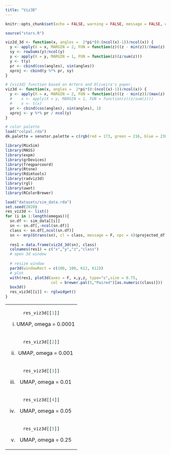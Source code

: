```yaml
---
title: "Viz3D"
---
```


<style type="text/css">
.main-container {
  max-width: 1500px;
  margin-left: auto;
  margin-right: auto;
}
</style>


```r
knitr::opts_chunk$set(echo = FALSE, warning = FALSE, message = FALSE, error = FALSE)
```

```r
source("stars.R")

viz2d_3d <- function(x, angles =  2*pi*(0:(ncol(x)-1))/ncol(x)) {
  y <- apply(X = x, MARGIN = 2, FUN = function(z)((z - min(z))/(max(z) - min(z))))
  sy <- rowSums(y)/ncol(y)
  y <- apply(X = y, MARGIN = 1, FUN = function(z)(z/sum(z)))
  y <- t(y)
  pr <- cbind(cos(angles), sin(angles))
  xproj <- cbind(y %*% pr, sy)
}

# {viz3d} function based on Artero and Oliveira's paper.
viz3d <- function(x, angles =  2*pi*(0:(ncol(x)-1))/ncol(x)) {
  y <- apply(X = x, MARGIN = 2, FUN = function(z)((z - min(z))/(max(z) - min(z))))
  #    x <- apply(X = y, MARGIN = 1, FUN = function(z)(z/sum(z)))
  #    x <- t(x)
  pr <- cbind(cos(angles), sin(angles), 1)
  xproj <- y %*% pr / ncol(y)
}

# color palette
load("colpal.rda")
dk.palette = senator.palette = c(rgb(red = 173, green = 216, blue = 230, max = 255), rgb(max = 255, red = 139, green = 0, blue = 0))

library(MixSim)
library(MASS)
library(expm)
library(grDevices)
library(freqparcoord)
library(Rtsne)
library(Rdimtools)
library(radviz3d)
library(rgl)
library(uwot)
library(RColorBrewer)

```


```r
load("datasets/sim_data.rda")
set.seed(2020)
res_viz3d <- list()
for (i in 1:length(omegas)){
  sn.df <- sim_data[[i]]
  sn <- sn.df[,-ncol(sn.df)]
  class <- sn.df[,ncol(sn.df)]
  sn <- mrp(Gtrans(sn), cl = class, message = F, npc = 4)$projected_df
  
  res1 = data.frame(viz2d_3d(sn), class)
  colnames(res1) = c("x","y","z","class")
  # open 3d window
  
  # resize window
  par3d(windowRect = c(100, 100, 612, 612))
  # plot
  with(res1, plot3d(axes = F, x,y,z, type="s",size = 0.75, 
                    col = brewer.pal(5,"Paired")[as.numeric(class)]))
  box3d()
  res_viz3d[[i]] <- rglwidget()
}
```


<table width="500" border="0" cellpadding="0">

<tr>

<td align="center" valign="center">
```r
res_viz3d[[1]]
```
(i) UMAP, omega = 0.0001
<br />
</td>


</tr>

<tr>

<td align="center" valign="center">
```r
res_viz3d[[2]]
```
(ii) UMAP, omega = 0.001
<br />
</td>


</tr>

<tr>

<td align="center" valign="center">
```r
res_viz3d[[3]]
```
(iii) UMAP, omega = 0.01
<br />
</td>


</tr>

<tr>

<td align="center" valign="center">
```r
res_viz3d[[4]]
```
(iv) UMAP, omega = 0.05
<br />
</td>


</tr>

<tr>

<td align="center" valign="center">
```r
res_viz3d[[5]]
```
(v) UMAP, omega = 0.25
<br />
</td>
</tr>
</table>